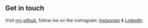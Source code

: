 ## Get in touch

Visit [my github](https://github.com/vanessa-dev), follow me on the instragram: [Instagram](https://www.instagram.com/nessa.dev/) & [LinkedIn](https://www.linkedin.com/in/vanessa-dev/)
